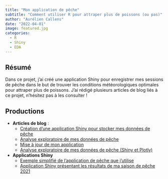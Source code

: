 ```yaml
---
title: "Mon application de pêche"  
subtitle: "Comment utiliser R pour attraper plus de poissons (ou pas)"  
author: "Aurélien Callens"
date: "2022-04-01"
image: featured.jpg
categories:
  - R
  - Shiny
  - EDA
---
```


## Résumé  

Dans ce projet, j'ai créé une application Shiny pour enregistrer mes sessions de pêche dans le but de trouver les conditions météorologiques optimales pour attraper plus de poissons. J'ai rédigé plusieurs articles de blog liés à ce projet, n'hésitez pas à les consulter !  

## Productions  

- **Articles de blog** :  
    + [Création d'une application Shiny pour stocker mes données de pêche](/posts/2020-09-12-datascience-fishing-part1/)  
    + [Analyse exploratoire de mes données de pêche](/posts/2020-09-25-datascience-fishing-part2/)  
    + [Mise à jour de mon application](/posts/2021-06-01-datascience-fishing-part3/)  
    + [Analyse exploratoire de mes données de pêche (Shiny et Plotly)](/posts/2022-04-12-datascience-fishing-part4/)  


- **Applications Shiny**  
    + <a href="https://aureliencallens.shinyapps.io/Dummy_angler_app/" target="_blank">Exemple simplifié de l'application de pêche que j'utilise</a>  
    + <a href="https://aureliencallens.shinyapps.io/Fishing_analysis/" target="_blank">Application Shiny présentant les résultats de ma saison de pêche 2021</a>  
